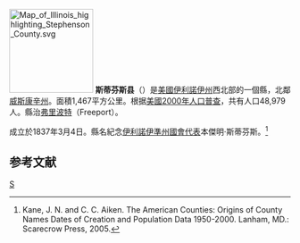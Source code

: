 {{noteTA
|1=zh:斯蒂芬斯县;zh-hans:斯蒂芬斯县;zh-hk:斯蒂芬斯縣;zh-tw:斯蒂芬斯郡;
|2=zh:伊利诺伊州;zh-hans:伊利诺伊州;zh-hk:伊利諾伊州;zh-tw:伊利諾州;
}}

[[File:Map_of_Illinois_highlighting_Stephenson_County.svg|150px]]
'''斯蒂芬斯县'''（{{lang-en|Stephenson County}}）是[[美國|美國]][[伊利諾伊州|伊利諾伊州]]西北部的一個縣，北鄰[[威斯康辛州|威斯康辛州]]。面積1,467平方公里。根据[[美國2000年人口普查|美國2000年人口普查]]，共有人口48,979人。縣治[[弗里波特_(伊利諾伊州)|弗里波特]]（Freeport）。

成立於1837年3月4日。縣名紀念[[伊利諾伊準州|伊利諾伊準州]][[國會代表|國會代表]]本傑明·斯蒂芬斯。<ref>Kane, J. N. and C. C. Aiken. The American Counties: Origins of County Names Dates of Creation and Population Data 1950-2000. Lanham, MD.: Scarecrow Press, 2005.</ref>

==参考文献==
<div class="references-small">
<references />
</div>

{{伊利诺伊州}}
{{斯蒂芬森縣 (伊利諾伊州)}}

[[Category:伊利諾州行政區劃|S]]